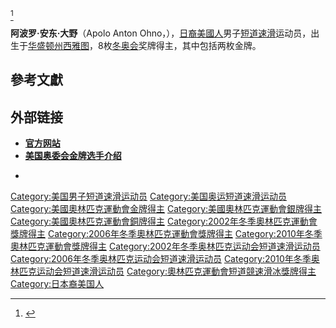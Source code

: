 {{MedalTableTop|ApoloOhno.jpg|200px}}
{{MedalSport | 男子[[短道速滑|短道速滑]]}}<ref name="results"> {{cite web |url=http://isu.cyberscoreboard.com/index.asp |title=CyberScoreboard: Short Track Speed Skating |accessdate=2007-03-11 |deadurl=yes |archiveurl=https://web.archive.org/web/20070206110715/http://isu.cyberscoreboard.com/index.asp |archivedate=2007-02-06 }}</ref>
{{MedalCountry|{{USA}}}}
{{MedalOlympic}}
{{MedalGold| [[2002年冬季奧林匹克運動會|2002年鹽湖城]] | [[2002年冬季奧林匹克運動會短道速滑比賽|1500米]]}}
{{MedalGold| [[2006年冬季奧林匹克運動會|2006年都靈]] |[[2006年冬季奧林匹克運動會短道速滑比賽|500米]]}}
{{MedalSilver| 2002年鹽湖城 | [[2002年冬季奧林匹克運動會短道速滑比賽|1000米]]}}
{{MedalSilver| [[2010年冬季奧林匹克運動會|2010年溫哥華]] | [[2010年冬季奧林匹克運動會短道速滑比賽|1500米]]}}
{{MedalBronze| 2010年溫哥華 | [[2010年冬季奧林匹克運動會短道速滑比賽|1000米]]}}
{{MedalBronze| 2010年溫哥華 | [[2010年冬季奧林匹克運動會短道速滑比賽|5000米接力]]}}
{{MedalBronze| 2006年都靈 |[[2006年冬季奧林匹克運動會短道速滑比賽|1000米]]}}
{{MedalBronze| 2006年都靈 |[[2006年冬季奧林匹克運動會短道速滑比賽|5000米接力]]}}
{{MedalBottom}}

'''阿波罗·安东·大野'''（Apolo Anton Ohno，{{bd|1982年|5月22日|catIdx=Ohno, Apolo Anton}}），[[日裔美國人|日裔美國人]]男子[[短道速滑|短道速滑]]运动员，出生于[[华盛顿州|华盛顿州]][[西雅图|西雅图]]，8枚[[冬奥会|冬奥会]]奖牌得主，其中包括两枚金牌。

== 參考文獻 ==
<div class="references-small">
<references />
</div>

== 外部链接 ==
{{Commons|Apolo Anton Ohno}}
{{wikiquotelang|en|Apolo Anton Ohno|阿波罗·安东·奥诺}}
* '''[http://www.apoloantonohno.com 官方网站] {{Wayback|url=http://www.apoloantonohno.com/ |date=20120217033601 }}''' {{en icon}}
* '''[http://www.usolympicteam.com/26_746.htm 美国奥委会金牌选手介绍] {{Wayback|url=http://www.usolympicteam.com/26_746.htm |date=20090618085310 }}''' {{en icon}}
* {{imdb name|id=1476805|title=Apolo Anton Ohno}} {{en icon}}

{{Footer Olympic Champions in Men's 500 m Short Track Speed Skating}}
{{Footer Olympic Champions in Men's 1500 m Short Track Speed Skating}}
{{Footer World Champions in Short Track Speed Skating – Men's Overall}}
{{Authority control}}
{{DEFAULTSORT:Ohno, Apolo Anton}}
[[Category:美国男子短道速滑运动员|Category:美国男子短道速滑运动员]]
[[Category:美国奥运短道速滑运动员|Category:美国奥运短道速滑运动员]]
[[Category:美國奧林匹克運動會金牌得主|Category:美國奧林匹克運動會金牌得主]]
[[Category:美國奧林匹克運動會銀牌得主|Category:美國奧林匹克運動會銀牌得主]]
[[Category:美國奧林匹克運動會銅牌得主|Category:美國奧林匹克運動會銅牌得主]]
[[Category:2002年冬季奧林匹克運動會獎牌得主|Category:2002年冬季奧林匹克運動會獎牌得主]]
[[Category:2006年冬季奧林匹克運動會獎牌得主|Category:2006年冬季奧林匹克運動會獎牌得主]]
[[Category:2010年冬季奧林匹克運動會獎牌得主|Category:2010年冬季奧林匹克運動會獎牌得主]]
[[Category:2002年冬季奥林匹克运动会短道速滑运动员|Category:2002年冬季奥林匹克运动会短道速滑运动员]]
[[Category:2006年冬季奥林匹克运动会短道速滑运动员|Category:2006年冬季奥林匹克运动会短道速滑运动员]]
[[Category:2010年冬季奥林匹克运动会短道速滑运动员|Category:2010年冬季奥林匹克运动会短道速滑运动员]]
[[Category:奧林匹克運動會短道競速滑冰獎牌得主|Category:奧林匹克運動會短道競速滑冰獎牌得主]]
[[Category:日本裔美国人|Category:日本裔美国人]]